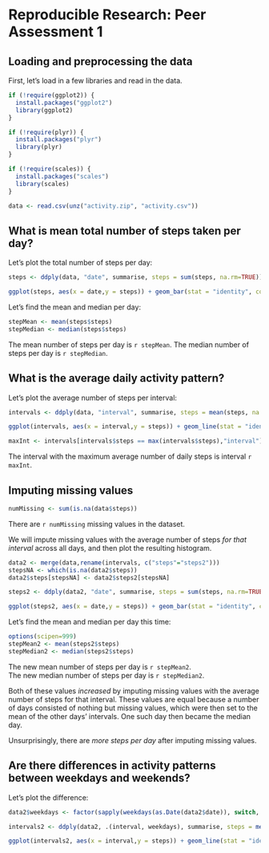 # Reproducible Research: Peer Assessment 1


## Loading and preprocessing the data

First, let's load in a few libraries and read in the data.

```r
if (!require(ggplot2)) {
  install.packages("ggplot2")
  library(ggplot2)
}

if (!require(plyr)) {
  install.packages("plyr")
  library(plyr)
}

if (!require(scales)) {
  install.packages("scales")
  library(scales)
}

data <- read.csv(unz("activity.zip", "activity.csv"))
```

## What is mean total number of steps taken per day?

Let's plot the total number of steps per day:  
```r
steps <- ddply(data, "date", summarise, steps = sum(steps, na.rm=TRUE))

ggplot(steps, aes(x = date,y = steps)) + geom_bar(stat = "identity", color="white") + scale_x_discrete(breaks = factor(steps$date)[seq(1, length(steps$date), by = 8)]) + scale_y_continuous(labels = comma) + ggtitle("Steps by Day") + theme(plot.title = element_text(size = rel(2), face="bold", vjust = 1.5))
```

Let's find the mean and median per day:  
```r
stepMean <- mean(steps$steps)
stepMedian <- median(steps$steps)
```

The mean number of steps per day is `r stepMean`.
The median number of steps per day is `r stepMedian`.

## What is the average daily activity pattern?

Let's plot the average number of steps per interval:  
```r
intervals <- ddply(data, "interval", summarise, steps = mean(steps, na.rm=TRUE))

ggplot(intervals, aes(x = interval,y = steps)) + geom_line(stat = "identity") + scale_x_discrete(breaks = factor(seq(100, max(intervals$interval), by = 200))) + scale_y_continuous(labels = comma) + ggtitle("Steps by Interval") + theme(plot.title = element_text(size = rel(2), face="bold", vjust = 1.5))

maxInt <- intervals[intervals$steps == max(intervals$steps),"interval"]
```

The interval with the maximum average number of daily steps is interval `r maxInt`.

## Imputing missing values
```r
numMissing <- sum(is.na(data$steps))
```

There are `r numMissing` missing values in the dataset.

We will impute missing values with the average number of steps *for that interval* across all days, and then plot the resulting histogram.

```r
data2 <- merge(data,rename(intervals, c("steps"="steps2")))
stepsNA <- which(is.na(data2$steps))
data2$steps[stepsNA] <- data2$steps2[stepsNA]

steps2 <- ddply(data2, "date", summarise, steps = sum(steps, na.rm=TRUE))

ggplot(steps2, aes(x = date,y = steps)) + geom_bar(stat = "identity", color="white") + scale_x_discrete(breaks = factor(steps2$date)[seq(1, length(steps2$date), by = 8)]) + scale_y_continuous(labels = comma) + ggtitle("Steps by Day with Imputation") + theme(plot.title = element_text(size = rel(2), face="bold", vjust = 1.5))
```

Let's find the mean and median per day this time:  
```r
options(scipen=999)
stepMean2 <- mean(steps2$steps)
stepMedian2 <- median(steps2$steps)
```

The new mean number of steps per day is `r stepMean2`.  
The new median number of steps per day is `r stepMedian2`.  

Both of these values *increased* by imputing missing values with the average number of steps for that interval.   These values are equal because a number of days consisted of nothing but missing values, which were then set to the mean of the other days' intervals. One such day then became the median day.  

Unsurprisingly, there are *more steps per day* after imputing missing values.  

## Are there differences in activity patterns between weekdays and weekends?

Let's plot the difference: 
```r
data2$weekdays <- factor(sapply(weekdays(as.Date(data2$date)), switch, "Saturday" = "Weekend", "Sunday" = "Weekend", "Weekday"))

intervals2 <- ddply(data2, .(interval, weekdays), summarise, steps = mean(steps, na.rm=TRUE))

ggplot(intervals2, aes(x = interval,y = steps)) + geom_line(stat = "identity") + scale_x_continuous(labels = comma) + ggtitle("Steps by Interval, Weekend v. Weekday") + theme(plot.title = element_text(size = rel(2), face="bold", vjust = 1.5)) + facet_grid(weekdays ~ .)
```


